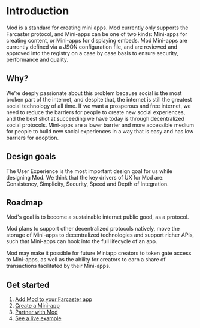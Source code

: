 # Introduction

Mod is a standard for creating mini apps. Mod currently only supports the Farcaster protocol, and Mini-apps can be one of two kinds: Mini-apps for creating content, or Mini-apps for displaying embeds.
Mod Mini-apps are currently defined via a JSON configuration file, and are reviewed and approved into the registry on a case by case basis to ensure security, performance and quality.

## Why?

We’re deeply passionate about this problem because social is the most broken part of the internet, and despite that, the internet is still the greatest social technology of all time.
If we want a prosperous and free internet, we need to reduce the barriers for people to create new social experiences, and the best shot at succeeding we have today is through decentralized social protocols.
Mini-apps are a lower barrier and more accessible medium for people to build new social experiences in a way that is easy and has low barriers for adoption.

## Design goals

The User Experience is the most important design goal for us while designing Mod.
We think that the key drivers of UX for Mod are: Consistency, Simplicity, Security, Speed and Depth of Integration.

## Roadmap

Mod's goal is to become a sustainable internet public good, as a protocol.

Mod plans to support other decentralized protocols natively, move the storage of Mini-apps to decentralized technologies and support richer APIs, such that Mini-apps can hook into the full lifecycle of an app.

Mod may make it possible for future Miniapp creators to token gate access to Mini-apps, as well as the ability for creators to earn a share of transactions facilitated by their Mini-apps.

## Get started

1. [Add Mod to your Farcaster app](/integrate-into-your-app/getting-started)
2. [Create a Mini-app](/create-mini-app/getting-started)
3. [Partner with Mod](mailto:david+partnerships@modprotocol.org)
4. [See a live example](https://example-nextjs.modprotocol.org)

